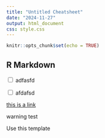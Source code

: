 ```yaml
---
title: "Untitled Cheatsheet"
date: "2024-11-27"
output: html_document
css: style.css
---
```


```r
knitr::opts_chunk$set(echo = TRUE)
```

## R Markdown

<input type="checkbox"> adfasfd 

<input type="checkbox"> afdafsd


[this is a link](https://www.itcrtraining.org/)

::: {.warning}
warning test
:::

:::{.github_button}
Use this template
:::

